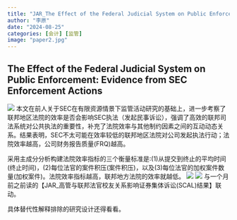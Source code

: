 ```yaml
---
title: "JAR_The Effect of the Federal Judicial System on Public Enforcement: Evidence from SEC Enforcement Actions"
author: "李原"
date: "2024-08-25"
categories: [会计] [监管]
image: "paper2.jpg"
---
```


## The Effect of the Federal Judicial System on Public Enforcement: Evidence from SEC Enforcement Actions 

:::{#hero-heading}
![](https://raw.githubusercontent.com/liyuanaa/my-images/main/img/20240825-1.png)
本文在前人关于SEC在有限资源情景下监管活动研究的基础上，进一步考察了联邦地区法院的效率是否会影响SEC执法（发起民事诉讼），强调了高效的联邦司法系统对公共执法的重要性，补充了法院效率与其他制约因素之间的互动动态关系。结果表明，SEC不太可能在效率较低的联邦地区法院对公司发起执法行动；法院效率越高，公司财务报告质量(FRQ)越高。

采用主成分分析构建法院效率指标的三个衡量标准是:(1)从提交到终止的平均时间(终止时间)，(2)每位法官的案件积压(案件积压)，以及(3)每位法官的加权案件数量(加权案件)。法院效率指标越高，联邦地方法院的效率就越低。
![](https://raw.githubusercontent.com/liyuanaa/my-images/main/img/20240825-2.png)
![](https://raw.githubusercontent.com/liyuanaa/my-images/main/img/20240825-3.png)
与一个月前之前读的【JAR_高管与联邦法官校友关系影响证券集体诉讼(SCAL)结果】联动。

具体替代性解释排除的研究设计还得看看。


:::